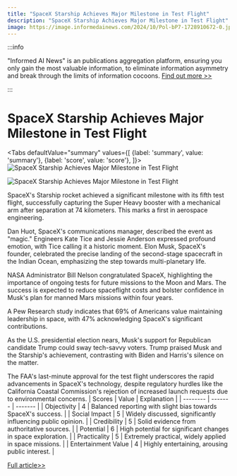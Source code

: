 ```yaml
---
title: "SpaceX Starship Achieves Major Milestone in Test Flight"
description: "SpaceX Starship Achieves Major Milestone in Test Flight"
image: https://image.informedainews.com/2024/10/Pol-bP7-1728910672-0.jpg
---
```



:::info

"Informed AI News" is an publications aggregation platform, ensuring you only gain the most valuable information, to eliminate information asymmetry and break through the limits of information cocoons.  [Find out more >>](/)

:::

# SpaceX Starship Achieves Major Milestone in Test Flight


<Tabs
	defaultValue="summary"
	values={[
	{label: 'summary', value: 'summary'},
	{label: 'score', value: 'score'},
]}>
<TabItem value="summary">
<img
  src="https://image.informedainews.com/2024/10/Pol-bP7-1728910672-0.jpg"
  alt="SpaceX Starship Achieves Major Milestone in Test Flight"
/>

<img
  src="https://image.informedainews.com/2024/10/Pol-tHp-1728910672-1.jpg"
  alt="SpaceX Starship Achieves Major Milestone in Test Flight"
/>



SpaceX's Starship rocket achieved a significant milestone with its fifth test flight, successfully capturing the Super Heavy booster with a mechanical arm after separation at 74 kilometers. This marks a first in aerospace engineering.

Dan Huot, SpaceX's communications manager, described the event as "magic." Engineers Kate Tice and Jessie Anderson expressed profound emotion, with Tice calling it a historic moment. Elon Musk, SpaceX's founder, celebrated the precise landing of the second-stage spacecraft in the Indian Ocean, emphasizing the step towards multi-planetary life.

NASA Administrator Bill Nelson congratulated SpaceX, highlighting the importance of ongoing tests for future missions to the Moon and Mars. The success is expected to reduce spaceflight costs and bolster confidence in Musk's plan for manned Mars missions within four years.

A Pew Research study indicates that 69% of Americans value maintaining leadership in space, with 47% acknowledging SpaceX's significant contributions.

As the U.S. presidential election nears, Musk's support for Republican candidate Trump could sway tech-savvy voters. Trump praised Musk and the Starship's achievement, contrasting with Biden and Harris's silence on the matter.

The FAA's last-minute approval for the test flight underscores the rapid advancements in SpaceX's technology, despite regulatory hurdles like the California Coastal Commission's rejection of increased launch requests due to environmental concerns.
</TabItem>
<TabItem value="score">
	| Scores     | Value   | Explanation |
	| -------- | ------- | ------- |
	| Objectivity  | 4    | Balanced reporting with slight bias towards SpaceX's success.    |
	| Social Impact | 5     | Widely discussed, significantly influencing public opinion.    |
	| Credibility    | 5    | Solid evidence from authoritative sources.    |
	| Potential    | 6    | High potential for significant changes in space exploration.    |
	| Practicality    | 5    | Extremely practical, widely applied in space missions.    |
	| Entertainment Value    | 4    | Highly entertaining, arousing public interest.    |
</TabItem>
</Tabs>

[Full article>>](https://www.cnbeta.com.tw/articles/tech/1449151.htm)
